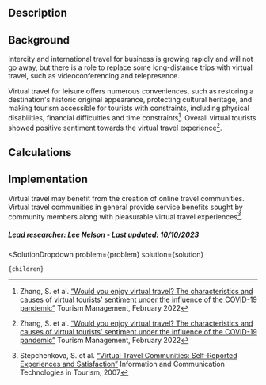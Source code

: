 

## Description


## Background
Intercity and international travel for business is growing rapidly and will not go away, but there is a role to replace some long-distance trips with virtual travel, such as videoconferencing and telepresence.

Virtual travel for leisure offers numerous conveniences, such as restoring a destination's historic original appearance, protecting cultural heritage, and making tourism accessible for tourists with constraints, including physical disabilities, financial difficulties and time constraints[^”1”]. Overall virtual tourists showed positive sentiment towards the virtual travel experience[^”1”].


## Calculations


## Implementation
Virtual travel may benefit from the creation of online travel communities. Virtual travel communities in general provide service benefits sought by community members along with pleasurable virtual travel experiences[^”2”].

##### Lead researcher: Lee Nelson - Last updated: 10/10/2023

[^”1”]: Zhang, S. et al. [“Would you enjoy virtual travel? The characteristics and causes of virtual tourists’ sentiment under the influence of the COVID-19 pandemic”](https://doi.org/10.1016/j.tourman.2021.104429) Tourism Management, February 2022

[^”2”]: Stepchenkova, S. et al. [“Virtual Travel Communities: Self-Reported Experiences and Satisfaction”]( https://doi.org/10.1007/978-3-211-69566-1_16) Information and Communication Technologies in Tourism, 2007


  <SolutionDropdown 
    problem={problem} 
    solution={solution}
  >
    {children}
  </SolutionDropdown>
